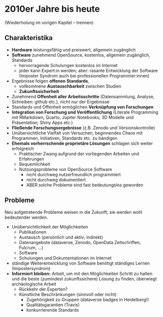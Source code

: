 # 2010er Jahre bis heute {#sec-actual-situation}

(Wiederholung im vorigen Kapitel -- trennen)

## Charakteristika {#sec-actual-situation-characteristics}

-   **Hardware** leistungsfähig und preiswert, allgemein zugänglich
-   **Software** zunehmend OpenSource, kostenlos, allgemein zugänglich, Standards
    -   hervorragende Schulungen kostenlos im Internet
    -   jeder kann Expert:in werden; aber: rasante Entwicklung der Software (Imposter Syndrom auch bei professionellen Programmier:innen)
-   Ergebnisse folgen **offenen Standards**,
    -   vollkommene **Austauschbarkeit** zwischen Studien
    -   **Zukunftssicherheit**
-   Zunehmend **Offenheit aller Arbeitsschritte** (Datensammlung, Analyse, Schreiben: github etc.), nicht nur der Ergebnisse
-   Standards und Offenheit ermöglichen **Verknüpfung von Forschungen**
-   **Integration von Forschung und Veröffentlichung** (Literate Programming mit RMarkdown, Quarto, Jupiter Notebooks; 3D Modelle und Präsentation; Shiny Apps etc.)
-   **Fließende Forschungsergebnisse** (z.B. Zenodo und Versionskontrolle)
-   Unübersichtliche Vielfalt von Versuchen, beginnendes Chaos mit Programmen, Initiativen, Standards etc. zu bändigen
-   **Ehemals vorherrschende proprietäre Lösungen** schlagen sich weiter erfolgreich
    -   Praktischer Zwang aufgrund der vorliegenden Arbeiten und Erfahrungen
    -   Bequemlichkeit
    -   Nutzungsprobleme von OpenSource Software
        -   nicht durchweg nutzerfreundlich programmiert
        -   nicht durchweg dokumentiert
        -   ABER solche Probleme sind fast bedeutungslos geworden

## Probleme {#sec-actual-situation-problems}

Neu aufgetretende Probleme weisen in die Zukunft; sie werden wohl bedeutender werden.

-   Unübersichtlichkeit der Möglichkeiten
    -   Publikationen
    -   Austausch (persönlich und aktiv; indirekt)
    -   Datenangebote (dataverse, Zenodo, OpenData Zeitschriften, Fulcrum, ...)
    -   Software
    -   Schulungen und Dokumentationen im Internet
-   ständige Weiterentwicklung von Software benötigt ständiges Lernen (Impostersyndrom)
-   **Informiert bleiben:** Arbeit, um mit den Möglichkeiten Schritt zu halten und die beste (zumindest zukunftssichere) Lösung zu finden, überwiegt archäologische Arbeit
    -   Rückkehr der Experten?
    -   Künstliche Beschränkungen (sinnvoll oder nicht)
        -   Zugehörigkeit zu Gruppen (dataverse badges in Heidelberg!)
        -   Qualitätsgarantien (Travis)
        -   konkurrierende Standards
